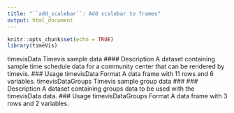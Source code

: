 ```yaml
---
title: "``add_scalebar``: Add scalebar to frames"
output: html_document
---
```


```r
knitr::opts_chunk$set(echo = TRUE)
library(timeVis)
```

timevisData Timevis sample data
#### Description
A dataset containing sample time schedule data for a community center that can be rendered by
timevis.
### Usage
timevisData
Format
A data frame with 11 rows and 6 variables.
timevisDataGroups Timevis sample group data
### ### Description
A dataset containing groups data to be used with the timevisData data.
### Usage
timevisDataGroups
Format
A data frame with 3 rows and 2 variables.
